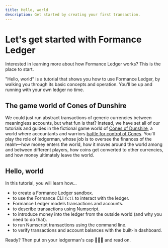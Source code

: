 ```yaml
---
title: Hello, world
description: Get started by creating your first transaction.
---
```


# Let's get started with Formance Ledger

Interested in learning more about how Formance Ledger works? This is the place to start.

"Hello, world" is a tutorial that shows you how to use Formance Ledger, by walking you through its basic concepts and operation. You'll be up and running with your own ledger no time.

## The game world of Cones of Dunshire

We could just run abstract transactions of generic currencies between meaningless accounts, but what fun is that? Instead, we have set all of our tutorials and guides in the fictional game world of [Cones of Dunshire](https://www.youtube.com/watch?v=R5fBO-Ua2rk), a world where accountants and warriors [battle for control of Cones](https://boardgamegeek.com/boardgame/165694/cones-dunshire). You'll play the role of ledgerman, whose job is to oversee the finances of the realm—how money enters the world, how it moves around the world among and between different players, how coins get converted to other currencies, and how money ultimately leave the world.

## Hello, world

In this tutorial, you will learn how…
* to create a Formance Ledger sandbox.
* to use the Formance CLI `fctl` to interact with the ledger.
* Formance Ledger models transactions and accounts.
* to describe transactions using Numscript.
* to introduce money into the ledger from the outside world (and why you need to do that).
* to run Numscript transactions using the command line.
* to verify transactions and account balances with the built-in dashboard.

Ready? Then put on your ledgerman's cap 👩🏽‍✈️ and read on.

